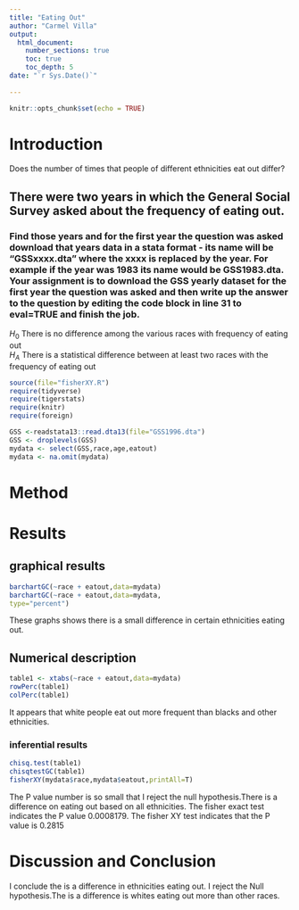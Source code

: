 ```yaml
---
title: "Eating Out"
author: "Carmel Villa"
output: 
  html_document:
    number_sections: true
    toc: true
    toc_depth: 5
date: "`r Sys.Date()`"    
    
---
```


```r
knitr::opts_chunk$set(echo = TRUE)
```
# Introduction
Does the number of times that people of different ethnicities eat out differ?

## There were two years in which the General Social Survey asked about the frequency of eating out.
### Find those years and for the first year the question was asked download that years data in a stata format - its name will be "GSSxxxx.dta" where the xxxx is replaced by the year.  For example if the year was 1983 its name would be GSS1983.dta. Your assignment is to download the GSS yearly dataset for the first year the question was asked and then  write up the answer to the question by editing the  code block in line 31 to eval=TRUE and finish the job. 

$H_0$ There is no difference among the various races with frequency of eating out  
$H_A$ There is a statistical difference between at least two races with the frequency of eating out  


```r
source(file="fisherXY.R")
require(tidyverse)
require(tigerstats)
require(knitr)
require(foreign)
```
```r
GSS <-readstata13::read.dta13(file="GSS1996.dta")
GSS <- droplevels(GSS)
mydata <- select(GSS,race,age,eatout)
mydata <- na.omit(mydata)
```

# Method

# Results

## graphical results

```r
barchartGC(~race + eatout,data=mydata)
barchartGC(~race + eatout,data=mydata,
type="percent")
```

These graphs shows there is a small difference in certain ethnicities eating out.




## Numerical description
```r
table1 <- xtabs(~race + eatout,data=mydata)
rowPerc(table1)
colPerc(table1)
```
It appears that white people eat out more frequent than blacks and other ethnicities.



### inferential results

```r
chisq.test(table1)
chisqtestGC(table1)
fisherXY(mydata$race,mydata$eatout,printAll=T)
```

The P value number is so small that I reject the null hypothesis.There is a difference on eating out based on all ethnicities. 
The fisher exact test indicates the P value 0.0008179.
The fisher XY test indicates that the P value is 0.2815

# Discussion and Conclusion

I conclude the is a difference in ethnicities eating out. I reject the Null hypothesis.The is a difference is whites eating out more than other races.
